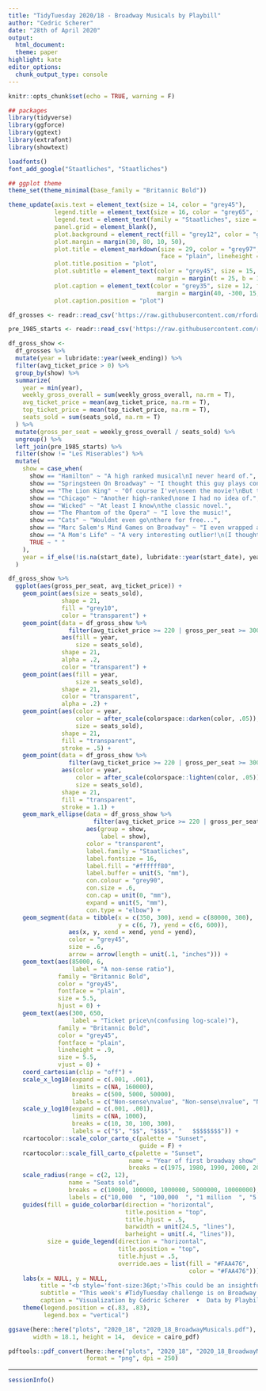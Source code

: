 ```yaml
---
title: "TidyTuesday 2020/18 - Broadway Musicals by Playbill"
author: "Cedric Scherer"
date: "28th of April 2020"
output:
  html_document:
  theme: paper
highlight: kate
editor_options:
  chunk_output_type: console
---
```

  
```r
knitr::opts_chunk$set(echo = TRUE, warning = F)
```

```r
## packages
library(tidyverse)
library(ggforce)
library(ggtext)
library(extrafont)
library(showtext)

loadfonts()
font_add_google("Staatliches", "Staatliches")

## ggplot theme
theme_set(theme_minimal(base_family = "Britannic Bold"))

theme_update(axis.text = element_text(size = 14, color = "grey45"),
             legend.title = element_text(size = 16, color = "grey65", face = "bold"),
             legend.text = element_text(family = "Staatliches", size = 11, color = "grey45", face = "plain"),
             panel.grid = element_blank(),
             plot.background = element_rect(fill = "grey12", color = "grey12"),
             plot.margin = margin(30, 80, 10, 50),
             plot.title = element_markdown(size = 29, color = "grey97", 
                                           face = "plain", lineheight = 1.15),
             plot.title.position = "plot",
             plot.subtitle = element_text(color = "grey45", size = 15, face = "plain",
                                          margin = margin(t = 25, b = 15)),
             plot.caption = element_text(color = "grey35", size = 12, face = "bold",
                                          margin = margin(40, -300, 15, 0)),
             plot.caption.position = "plot")
```

```r
df_grosses <- readr::read_csv('https://raw.githubusercontent.com/rfordatascience/tidytuesday/master/data/2020/2020-04-28/grosses.csv', guess_max = 40000)

pre_1985_starts <- readr::read_csv('https://raw.githubusercontent.com/rfordatascience/tidytuesday/master/data/2020/2020-04-28/pre-1985-starts.csv')
```


```r
df_gross_show <- 
  df_grosses %>% 
  mutate(year = lubridate::year(week_ending)) %>% 
  filter(avg_ticket_price > 0) %>% 
  group_by(show) %>% 
  summarize(
    year = min(year),
    weekly_gross_overall = sum(weekly_gross_overall, na.rm = T),
    avg_ticket_price = mean(avg_ticket_price, na.rm = T),
    top_ticket_price = mean(top_ticket_price, na.rm = T),
    seats_sold = sum(seats_sold, na.rm = T)
  ) %>% 
  mutate(gross_per_seat = weekly_gross_overall / seats_sold) %>% 
  ungroup() %>% 
  left_join(pre_1985_starts) %>%
  filter(show != "Les Miserables") %>% 
  mutate(
    show = case_when(
      show == "Hamilton" ~ "A high ranked musical\nI never heard of.",
      show == "Springsteen On Broadway" ~ "I thought this guy plays concerts?",
      show == "The Lion King" ~ "Of course I've\nseen the movie!\nBut the musical?",
      show == "Chicago" ~ "Another high-ranked\none I had no idea of.",
      show == "Wicked" ~ "At least I know\nthe classic novel.",
      show == "The Phantom of the Opera" ~ "I love the music!",
      show == "Cats" ~ "Wouldnt even go\nthere for free...",
      show == "Marc Salem's Mind Games on Broadway" ~ "I even wrapped already\nall the long brodway\nshow names using the\ncool str_wrap() function\nbefore realizing it doesn't\nmake any sense at all.",
      show == "A Mom's Life" ~ "A very interesting outlier!\n(I thought.)",
      TRUE ~ " "
    ),
    year = if_else(!is.na(start_date), lubridate::year(start_date), year)
  )
```


```r
df_gross_show %>% 
  ggplot(aes(gross_per_seat, avg_ticket_price)) +
    geom_point(aes(size = seats_sold),
               shape = 21,
               fill = "grey10",
               color = "transparent") +
    geom_point(data = df_gross_show %>% 
                 filter(avg_ticket_price >= 220 | gross_per_seat >= 30000 | seats_sold >= 8.5*10^6),
               aes(fill = year, 
                   size = seats_sold),
               shape = 21,
               alpha = .2,
               color = "transparent") +
    geom_point(aes(fill = year, 
                   size = seats_sold),
               shape = 21,
               color = "transparent",
               alpha = .2) +
    geom_point(aes(color = year, 
                   color = after_scale(colorspace::darken(color, .05)),
                   size = seats_sold),
               shape = 21,
               fill = "transparent",
               stroke = .5) +
    geom_point(data = df_gross_show %>% 
                 filter(avg_ticket_price >= 220 | gross_per_seat >= 30000 | seats_sold >= 8.5*10^6),
               aes(color = year, 
                   color = after_scale(colorspace::lighten(color, .05)),
                   size = seats_sold),
               shape = 21,
               fill = "transparent",
               stroke = 1.1) +
    geom_mark_ellipse(data = df_gross_show %>% 
                        filter(avg_ticket_price >= 220 | gross_per_seat >= 30000 | seats_sold >= 8.5*10^6),
                      aes(group = show, 
                          label = show),
                      color = "transparent",
                      label.family = "Staatliches",
                      label.fontsize = 16,
                      label.fill = "#ffffff80",
                      label.buffer = unit(5, "mm"),
                      con.colour = "grey90",
                      con.size = .6,
                      con.cap = unit(0, "mm"),
                      expand = unit(5, "mm"),
                      con.type = "elbow") +
    geom_segment(data = tibble(x = c(350, 300), xend = c(80000, 300), 
                               y = c(6, 7), yend = c(6, 600)),
                 aes(x, y, xend = xend, yend = yend),
                 color = "grey45",
                 size = .6,
                 arrow = arrow(length = unit(.1, "inches"))) +
    geom_text(aes(85000, 6, 
                  label = "A non-sense ratio"),
              family = "Britannic Bold",
              color = "grey45",
              fontface = "plain",
              size = 5.5,
              hjust = 0) +
    geom_text(aes(300, 650, 
                  label = "Ticket price\n(confusing log-scale)"),
              family = "Britannic Bold",
              color = "grey45",
              fontface = "plain",
              lineheight = .9,
              size = 5.5,
              vjust = 0) +
    coord_cartesian(clip = "off") +
    scale_x_log10(expand = c(.001, .001),
                  limits = c(NA, 160000),
                  breaks = c(500, 5000, 50000),
                  labels = c("Non-sense\nvalue", "Non-sense\nvalue", "Non-sense\nvalue")) +
    scale_y_log10(expand = c(.001, .001),
                  limits = c(NA, 1000),
                  breaks = c(10, 30, 100, 300),
                  labels = c("$", "$$", "$$$$", "   $$$$$$$$")) +
    rcartocolor::scale_color_carto_c(palette = "Sunset", 
                                     guide = F) +
    rcartocolor::scale_fill_carto_c(palette = "Sunset", 
                                  name = "Year of first broadway show",
                                  breaks = c(1975, 1980, 1990, 2000, 2010, 2020)) +
    scale_radius(range = c(2, 12),
                 name = "Seats sold",
                 breaks = c(10000, 100000, 1000000, 5000000, 10000000),
                 labels = c("10,000  ", "100,000  ", "1 million  ", "5 million  ", "10 millions")) +
    guides(fill = guide_colorbar(direction = "horizontal",
                                 title.position = "top",
                                 title.hjust = .5,
                                 barwidth = unit(24.5, "lines"),
                                 barheight = unit(.4, "lines")),
           size = guide_legend(direction = "horizontal",
                               title.position = "top",
                               title.hjust = .5,
                               override.aes = list(fill = "#FAA476", 
                                                   color = "#FAA476"))) +
    labs(x = NULL, y = NULL,
         title = "<b style='font-size:36pt;'>This could be an insightful plot... if only I knew something about broadways.</b><br><span style='color:#b0b0b0'>a.k.a. a friendly reminder to myself that I should </span><span style='color:#f3e79b;'>read</span> <span style='color:#fab27f;'>the</span> <span style='color:#eb7f86;'>f**cking</span> <span style='color:#b95e9a;'>manual",
         subtitle = "This week's #TidyTuesday challenge is on Broadway Musicals—a topic I know nothing about—and I decided to ignore the glossary and jump right in.\nTurns out I've spent 3 hours to explore the data and polish the plot just to find out it makes no freaking sense at all.",
         caption = "Visualization by Cédric Scherer  •  Data by Playbill") +
    theme(legend.position = c(.83, .83),
          legend.box = "vertical")

ggsave(here::here("plots", "2020_18", "2020_18_BroadwayMusicals.pdf"),
       width = 18.1, height = 14,  device = cairo_pdf)

pdftools::pdf_convert(here::here("plots", "2020_18", "2020_18_BroadwayMusicals.pdf"),
                      format = "png", dpi = 250)
```

***

```r
sessionInfo()
```

